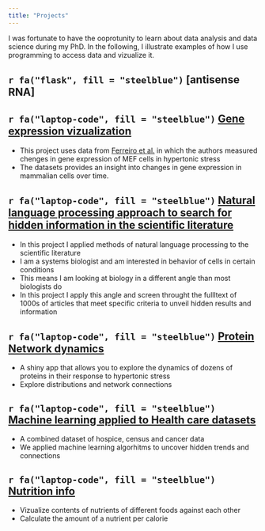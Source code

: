 ```yaml
---
title: "Projects"
---
```


I was fortunate to have the ooprotunity to learn about data analysis and data science during my PhD. In the following, I illustrate examples of how I use programming to access data and vizualize it.


## `r fa("flask", fill = "steelblue")` [antisense RNA]

## `r fa("laptop-code", fill = "steelblue")` [Gene expression vizualization](https://athiemicke.com/Project0.html)

- This project uses data from [Ferreiro et al.](https://www.ncbi.nlm.nih.gov/pubmed/20187982) in which the authors measured chenges in gene expression of MEF cells in hypertonic stress
- The datasets provides an insight into changes in gene expression in mammalian cells over time. 

## `r fa("laptop-code", fill = "steelblue")` [Natural language processing approach to search for hidden information in the scientific literature](https://athiemicke.com/Project1.html)

- In this project I applied methods of natural language processing to the scientific literature
- I am a systems biologist and am interested in behavior of cells in certain conditions
- This means I am looking at biology in a different angle than most biologists do
- In this project I apply this angle and screen throught the fullltext of 1000s of articles that meet specific criteria to unveil hidden results and information

## `r fa("laptop-code", fill = "steelblue")` [Protein Network dynamics](https://athiemicke.com/Project2.html)

- A shiny app that allows you to explore the dynamics of dozens of proteins in their response to hypertonic stress
- Explore distributions and network connections

## `r fa("laptop-code", fill = "steelblue")`  [Machine learning applied to Health care datasets](https://athiemicke.com/Project3.html)

- A combined dataset of hospice, census and cancer data
- We applied machine learning algorhitms to uncover hidden trends and connections

## `r fa("laptop-code", fill = "steelblue")`  [Nutrition info](https://athiemicke.com/Project4.html)

- Vizualize contents of nutrients of different foods against each other
- Calculate the amount of a nutrient per calorie
